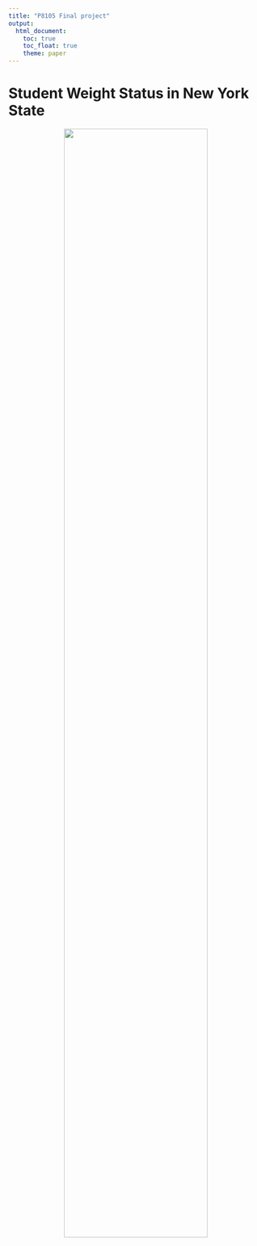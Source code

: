 ```yaml
---
title: "P8105 Final project"
output: 
  html_document:
    toc: true
    toc_float: true
    theme: paper
---
```


# Student Weight Status in New York State

<center>

<img src="image/homepage.jpg" style = "width:75%">

</center>

